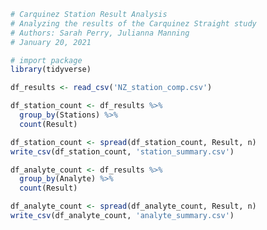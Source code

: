 ```r
# Carquinez Station Result Analysis
# Analyzing the results of the Carquinez Straight study
# Authors: Sarah Perry, Julianna Manning
# January 20, 2021

# import package
library(tidyverse)
```


```r
df_results <- read_csv('NZ_station_comp.csv')

df_station_count <- df_results %>% 
  group_by(Stations) %>% 
  count(Result)

df_station_count <- spread(df_station_count, Result, n)
write_csv(df_station_count, 'station_summary.csv')
```

```r
df_analyte_count <- df_results %>% 
  group_by(Analyte) %>% 
  count(Result)

df_analyte_count <- spread(df_analyte_count, Result, n)
write_csv(df_analyte_count, 'analyte_summary.csv')
```

